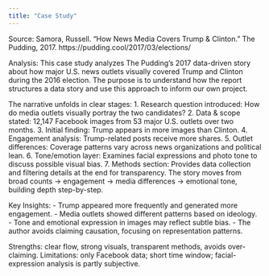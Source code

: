 ```yaml
---
title: "Case Study"
---
```


Source:
Samora, Russell. “How News Media Covers Trump & Clinton.” The Pudding, 2017. https://pudding.cool/2017/03/elections/

Analysis:
This case study analyzes The Pudding’s 2017 data-driven story about how major U.S. news outlets visually covered Trump and Clinton during the 2016 election. The purpose is to understand how the report structures a data story and use this approach to inform our own project.

The narrative unfolds in clear stages:
1. Research question introduced: How do media outlets visually portray the two candidates?
2. Data & scope stated: 12,147 Facebook images from 53 major U.S. outlets over two months.
3. Initial finding: Trump appears in more images than Clinton.
4. Engagement analysis: Trump-related posts receive more shares.
5. Outlet differences: Coverage patterns vary across news organizations and political lean.
6. Tone/emotion layer: Examines facial expressions and photo tone to discuss possible visual bias.
7. Methods section: Provides data collection and filtering details at the end for transparency.
The story moves from broad counts → engagement → media differences → emotional tone, building depth step-by-step.

Key Insights:
- Trump appeared more frequently and generated more engagement.
- Media outlets showed different patterns based on ideology.
- Tone and emotional expression in images may reflect subtle bias.
- The author avoids claiming causation, focusing on representation patterns.

Strengths: clear flow, strong visuals, transparent methods, avoids over-claiming.
Limitations: only Facebook data; short time window; facial-expression analysis is partly subjective.
